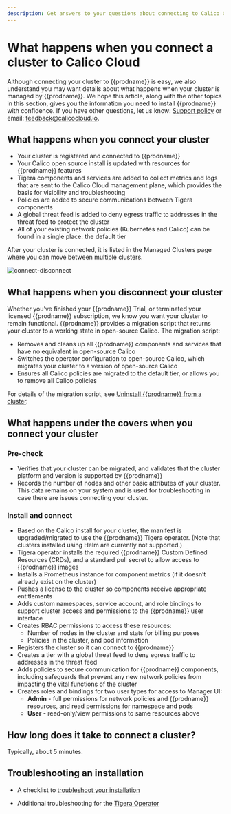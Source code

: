 ```yaml
---
description: Get answers to your questions about connecting to Calico Cloud.
---
```


# What happens when you connect a cluster to Calico Cloud

Although connecting your cluster to {{prodname}} is easy, we also understand you may want details about what happens when your cluster is managed by {{prodname}}. We hope this article, along with the other topics in this section, gives you the information you need to install {{prodname}} with confidence. If you have other questions, let us know: [Support policy](https://www.tigera.io/legal/calico-cloud-support-policy) or email: feedback@calicocloud.io.

## What happens when you connect your cluster

- Your cluster is registered and connected to {{prodname}}
- Your Calico open source install is updated with resources for {{prodname}} features
- Tigera components and services are added to collect metrics and logs that are sent to the Calico Cloud management plane, which provides the basis for visibility and troubleshooting
- Policies are added to secure communications between Tigera components
- A global threat feed is added to deny egress traffic to addresses in the threat feed to protect the cluster
- All of your existing network policies (Kubernetes and Calico) can be found in a single place: the default tier

After your cluster is connected, it is listed in the Managed Clusters page where you can move between multiple clusters.

![connect-disconnect](/img/calico-cloud/connect-disconnect.png)

## What happens when you disconnect your cluster

Whether you’ve finished your {{prodname}} Trial, or terminated your licensed {{prodname}} subscription, we know you want your cluster to remain functional. {{prodname}} provides a migration script that returns your cluster to a working state in open-source Calico. The migration script:

- Removes and cleans up all {{prodname}} components and services that have no equivalent in open-source Calico
- Switches the operator configuration to open-source Calico, which migrates your cluster to a version of open-source Calico
- Ensures all Calico policies are migrated to the default tier, or allows you to remove all Calico policies

For details of the migration script, see [Uninstall {{prodname}} from a cluster](../../operations/disconnect.mdx).

## What happens under the covers when you connect your cluster

### Pre-check

- Verifies that your cluster can be migrated, and validates that the cluster platform and version is supported by {{prodname}}
- Records the number of nodes and other basic attributes of your cluster. This data remains on your system and is used for troubleshooting in case there are issues connecting your cluster.

### Install and connect

- Based on the Calico install for your cluster, the manifest is upgraded/migrated to use the {{prodname}} Tigera operator. (Note that clusters installed using Helm are currently not supported.)
- Tigera operator installs the required {{prodname}} Custom Defined Resources (CRDs), and a standard pull secret to allow access to {{prodname}} images
- Installs a Prometheus instance for component metrics (if it doesn’t already exist on the cluster)
- Pushes a license to the cluster so components receive appropriate entitlements
- Adds custom namespaces, service account, and role bindings to support cluster access and permissions to the {{prodname}} user interface
- Creates RBAC permissions to access these resources:
  - Number of nodes in the cluster and stats for billing purposes
  - Policies in the cluster, and pod information
- Registers the cluster so it can connect to {{prodname}}
- Creates a tier with a global threat feed to deny egress traffic to addresses in the threat feed
- Adds policies to secure communication for {{prodname}} components, including safeguards that prevent any new network policies from impacting the vital functions of the cluster
- Creates roles and bindings for two user types for access to Manager UI:
  - **Admin** - full permissions for network policies and {{prodname}} resources, and read permissions for namespace and pods
  - **User** - read-only/view permissions to same resources above

## How long does it take to connect a cluster?

Typically, about 5 minutes.

## Troubleshooting an installation

- A checklist to [troubleshoot your installation](checklist.mdx)

- Additional troubleshooting for the [Tigera Operator](operator-checklist.mdx)
